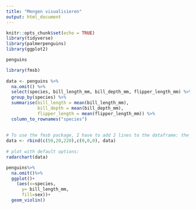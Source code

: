 ```yaml
---
title: "Mengen visualisieren"
output: html_document
---
```


```r
knitr::opts_chunk$set(echo = TRUE)
library(tidyverse)
library(palmerpenguins)
library(ggplot2)
```


```r
penguins
```


```r
library(fmsb)
 
data <- penguins %>% 
  na.omit() %>% 
  select(species, bill_length_mm, bill_depth_mm, flipper_length_mm) %>% 
  group_by(species) %>% 
  summarise(bill_length = mean(bill_length_mm),
            bill_depth = mean(bill_depth_mm),
            flipper_length = mean(flipper_length_mm)) %>% 
  column_to_rownames("species")
  
 
# To use the fmsb package, I have to add 2 lines to the dataframe: the max and min of each variable to show on the plot!
data <- rbind(c(50,20,220),c(0,0,0), data)
 
# plot with default options:
radarchart(data)
```

```r
penguins%>%
  na.omit()%>%
  ggplot()+
    (aes(x=species, 
      y= bill_length_mm,
      fill=sex))+
  geom_violin()


```

